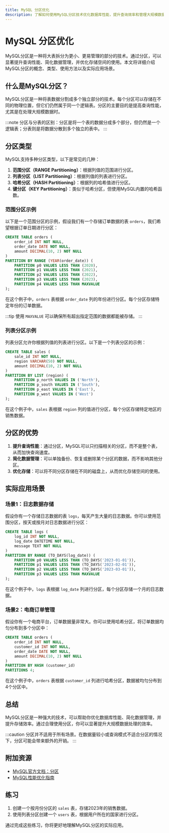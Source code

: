 ```yaml
---
title: MySQL 分区优化
description: 了解如何使用MySQL分区技术优化数据库性能，提升查询效率和管理大规模数据。
---
```


# MySQL 分区优化

MySQL分区是一种将大表拆分为更小、更易管理的部分的技术。通过分区，可以显著提升查询性能、简化数据管理，并优化存储空间的使用。本文将详细介绍MySQL分区的概念、类型、使用方法以及实际应用场景。

## 什么是MySQL分区？

MySQL分区是一种将表数据分割成多个独立部分的技术。每个分区可以存储在不同的物理位置，但它们仍然属于同一个逻辑表。分区的主要目的是提高查询性能，尤其是在处理大规模数据时。

:::note
分区与分表的区别：分区是将一个表的数据分成多个部分，但仍然是一个逻辑表；分表则是将数据分散到多个独立的表中。
:::

## 分区类型

MySQL支持多种分区类型，以下是常见的几种：

1. **范围分区（RANGE Partitioning）**：根据列值的范围进行分区。
2. **列表分区（LIST Partitioning）**：根据列值的列表进行分区。
3. **哈希分区（HASH Partitioning）**：根据列的哈希值进行分区。
4. **键分区（KEY Partitioning）**：类似于哈希分区，但使用MySQL内置的哈希函数。

### 范围分区示例

以下是一个范围分区的示例，假设我们有一个存储订单数据的表 `orders`，我们希望根据订单日期进行分区：

```sql
CREATE TABLE orders (
    order_id INT NOT NULL,
    order_date DATE NOT NULL,
    amount DECIMAL(10, 2) NOT NULL
)
PARTITION BY RANGE (YEAR(order_date)) (
    PARTITION p0 VALUES LESS THAN (2020),
    PARTITION p1 VALUES LESS THAN (2021),
    PARTITION p2 VALUES LESS THAN (2022),
    PARTITION p3 VALUES LESS THAN (2023),
    PARTITION p4 VALUES LESS THAN MAXVALUE
);
```

在这个例子中，`orders` 表根据 `order_date` 列的年份进行分区。每个分区存储特定年份的订单数据。

:::tip
使用 `MAXVALUE` 可以确保所有超出指定范围的数据都能被存储。
:::

### 列表分区示例

列表分区允许你根据列值的列表进行分区。以下是一个列表分区的示例：

```sql
CREATE TABLE sales (
    sale_id INT NOT NULL,
    region VARCHAR(50) NOT NULL,
    amount DECIMAL(10, 2) NOT NULL
)
PARTITION BY LIST (region) (
    PARTITION p_north VALUES IN ('North'),
    PARTITION p_south VALUES IN ('South'),
    PARTITION p_east VALUES IN ('East'),
    PARTITION p_west VALUES IN ('West')
);
```

在这个例子中，`sales` 表根据 `region` 列的值进行分区，每个分区存储特定地区的销售数据。

## 分区的优势

1. **提升查询性能**：通过分区，MySQL可以只扫描相关的分区，而不是整个表，从而加快查询速度。
2. **简化数据管理**：可以单独备份、恢复或删除某个分区的数据，而不影响其他分区。
3. **优化存储**：可以将不同分区存储在不同的磁盘上，从而优化存储空间的使用。

## 实际应用场景

### 场景1：日志数据存储

假设你有一个存储日志数据的表 `logs`，每天产生大量的日志数据。你可以使用范围分区，按天或按月对日志数据进行分区：

```sql
CREATE TABLE logs (
    log_id INT NOT NULL,
    log_date DATETIME NOT NULL,
    message TEXT NOT NULL
)
PARTITION BY RANGE (TO_DAYS(log_date)) (
    PARTITION p0 VALUES LESS THAN (TO_DAYS('2023-01-01')),
    PARTITION p1 VALUES LESS THAN (TO_DAYS('2023-02-01')),
    PARTITION p2 VALUES LESS THAN (TO_DAYS('2023-03-01')),
    PARTITION p3 VALUES LESS THAN MAXVALUE
);
```

在这个例子中，`logs` 表根据 `log_date` 列进行分区，每个分区存储一个月的日志数据。

### 场景2：电商订单管理

假设你有一个电商平台，订单数据量非常大。你可以使用哈希分区，将订单数据均匀分布到多个分区中：

```sql
CREATE TABLE orders (
    order_id INT NOT NULL,
    customer_id INT NOT NULL,
    order_date DATE NOT NULL,
    amount DECIMAL(10, 2) NOT NULL
)
PARTITION BY HASH (customer_id)
PARTITIONS 4;
```

在这个例子中，`orders` 表根据 `customer_id` 列进行哈希分区，数据被均匀分布到4个分区中。

## 总结

MySQL分区是一种强大的技术，可以帮助你优化数据库性能、简化数据管理，并提升存储效率。通过合理使用分区，你可以显著提升大规模数据处理的效率。

:::caution
分区并不适用于所有场景。在数据量较小或查询模式不适合分区的情况下，分区可能会带来额外的开销。
:::

## 附加资源

- [MySQL官方文档：分区](https://dev.mysql.com/doc/refman/8.0/en/partitioning.html)
- [MySQL性能优化指南](https://dev.mysql.com/doc/refman/8.0/en/optimization.html)

## 练习

1. 创建一个按月份分区的 `sales` 表，存储2023年的销售数据。
2. 使用列表分区创建一个 `users` 表，根据用户所在的国家进行分区。

通过完成这些练习，你将更好地理解MySQL分区的实际应用。